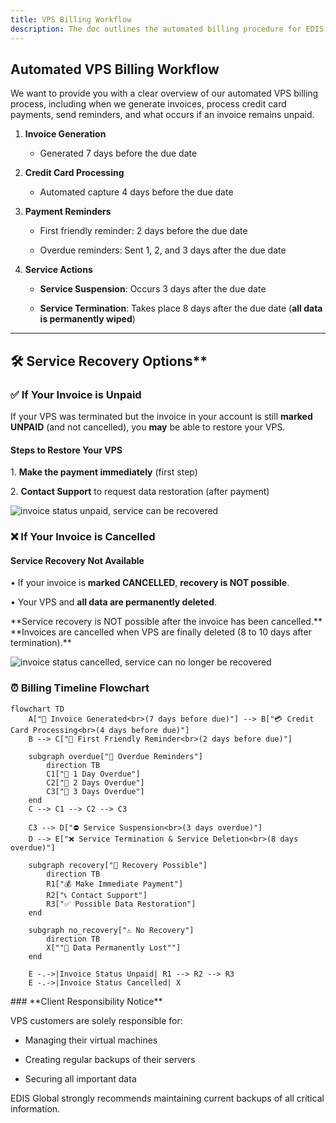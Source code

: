 ```yaml
---
title: VPS Billing Workflow
description: The doc outlines the automated billing procedure for EDIS Global VPS services, including invoice generation, credit card captures, friendly and overdue reminders, service suspension, and termination.
---
```


## Automated VPS Billing Workflow

We want to provide you with a clear overview of our automated VPS billing process, including when we generate invoices, process credit card payments, send reminders, and what occurs if an invoice remains unpaid.

1. **Invoice Generation**

   * Generated 7 days before the due date

2. **Credit Card Processing**

   * Automated capture 4 days before the due date

3. **Payment Reminders**

   * First friendly reminder: 2 days before the due date

   * Overdue reminders: Sent 1, 2, and 3 days after the due date

4. **Service Actions**

   * **Service Suspension**: Occurs 3 days after the due date

   * **Service Termination**: Takes place 8 days after the due date (**all data is permanently wiped**)

***

## 🛠 Service Recovery Options\*\*

### **✅ If Your Invoice is Unpaid**&#xA;

If your VPS was terminated but the invoice in your account is still **marked UNPAID** (and not cancelled), you **may** be able to restore your VPS.

#### Steps to Restore Your VPS

&#x9;1\.	**Make the payment immediately** (first step)

&#x9;2\.	**Contact Support**  to request data restoration  (after payment)

![invoice status unpaid, service can be recovered](/invoice-status-unpaid.webp)

### **❌ If Your Invoice is Cancelled**

#### Service Recovery Not Available

&#x9;•	If your invoice is **marked CANCELLED**, **recovery is NOT possible**.

&#x9;•	Your VPS and **all data are permanently deleted**.

<Warning>
  **Service recovery is NOT possible after the invoice has been cancelled.**
  **Invoices are cancelled when VPS are finally deleted (8 to 10 days after termination).**
</Warning>

![invoice status cancelled, service can no longer be recovered](/invoice-status-cancelled.webp)

### **⏰** Billing Timeline Flowchart

```mermaid
flowchart TD
    A["🧾 Invoice Generated<br>(7 days before due)"] --> B["💳 Credit Card Processing<br>(4 days before due)"]
    B --> C["📩 First Friendly Reminder<br>(2 days before due)"]

    subgraph overdue["🚨 Overdue Reminders"]
        direction TB
        C1["📢 1 Day Overdue"]
        C2["📢 2 Days Overdue"]
        C3["📢 3 Days Overdue"]
    end
    C --> C1 --> C2 --> C3

    C3 --> D["⛔ Service Suspension<br>(3 days overdue)"]
    D --> E["❌ Service Termination & Service Deletion<br>(8 days overdue)"]

    subgraph recovery["🔄 Recovery Possible"]
        direction TB
        R1["💰 Make Immediate Payment"]
        R2["📞 Contact Support"]
        R3["✅ Possible Data Restoration"]
    end

    subgraph no_recovery["⚠️ No Recovery"]
        direction TB
        X[""🛑 Data Permanently Lost""]
    end

    E -.->|Invoice Status Unpaid| R1 --> R2 --> R3
    E -.->|Invoice Status Cancelled| X
```

<Note>
  ### **Client Responsibility Notice**

  VPS customers are solely responsible for:

  * Managing their virtual machines

  * Creating regular backups of their servers

  * Securing all important data

  EDIS Global strongly recommends maintaining current backups of all critical information.
</Note>